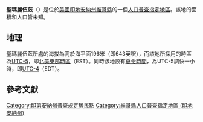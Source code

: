 {{noteTA
|G1=USState
|G2=地名
|G3=Unit
}}
{{Infobox settlement
|official_name            = 聖瑪麗伍茲
|native_name = Saint Mary-of-the-Woods
|settlement_type          = [[人口普查指定地區|人口普查指定地區]]
|image_skyline            = Vigo County Indiana Incorporated and Unincorporated areas St. Mary of the Woods Highlighted 1867050.svg
|imagesize                = 250px
|image_map                = 
|mapsize                  = 
|pushpin_map              = USA Indiana
|pushpin_label            = 聖瑪麗伍茲
|pushpin_label_position   = top
|pushpin_map_caption      = 聖瑪麗伍茲在印地安納州的位置
|subdivision_type         = [[世界政區索引|國家]]
|subdivision_type1        = [[美国州份|州份]]
|subdivision_type2        = [[印地安納州行政区划|縣]]
|subdivision_name         = [[美国|美国]]
|subdivision_name1        = [[印地安納州|印地安納州]]
|subdivision_name2        = [[維哥縣_(印地安納州)|維哥縣]]
|elevation_ft             = 643
|elevation_m              = 196
|area_total_km2           = 
|area_total_sq_mi         = 
|area_land_km2            = 
|area_land_sq_mi          = 
|area_water_km2           = 
|area_water_sq_mi         = 
|population_as_of         = 2010
|population_footnotes     = 
|population_total         = 
|population_metro         = 
|population_density_km2   = auto
|population_density_sq_mi = auto
|timezone                 = [[北美东部时区|北美东部时区]]
|utc_offset               = -5
|coordinates              = {{coord|39|30|39|N|87|28|02|W|display=inline,title}}
| coor_pinpoint           = 
| coordinates_footnotes   = 
|timezone_DST             = EDT
|utc_offset_DST           = -4
|postal_code_type         = [[美國郵區編號|郵區編號]]
|postal_code              = 47876
|area_code                = {{link-en|电话区号812|Area code 812|812}}
|blank_name = [[地名信息系统|GNIS ID]]
|blank_info = 442687<ref name="GNIS">{{cite gnis|442687|Saint Mary-of-the-Woods}}</ref>
}}
'''聖瑪麗伍茲'''（{{lang-en|Saint Mary-of-the-Woods}}）是位於[[美國|美國]][[印地安納州|印地安納州]][[維哥縣_(印地安納州)|維哥縣]]的一個[[人口普查指定地區|人口普查指定地區]]。該地的面積和人口皆未知。

== 地理 ==
聖瑪麗伍茲所處的海拔為高於海平面196米（即643英呎），而該地所採用的時區為[[UTC-5|UTC-5]]，即[[北美東部時區|北美東部時區]]（EST）。同時該地設有[[夏令時間|夏令時間]]，為UTC-5調快一小時，即[[UTC-4|UTC-4]]（EDT）。

== 參考文獻 ==
{{reflist}}

{{維哥縣 (印地安納州)}}

{{DEFAULTSORT:Saint Mary-of-the-Woods}}
[[Category:印第安納州普查規定居民點|Category:印第安納州普查規定居民點]]
[[Category:維哥縣人口普查指定地區_(印地安納州)|Category:維哥縣人口普查指定地區 (印地安納州)]]

{{Indiana-geo-stub}}
